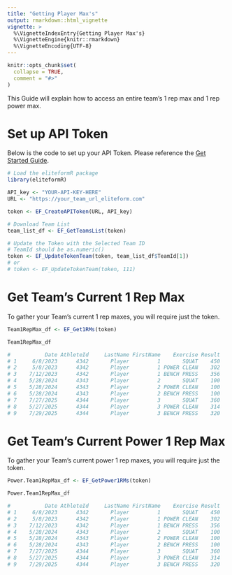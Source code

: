 ```yaml
---
title: "Getting Player Max's"
output: rmarkdown::html_vignette
vignette: >
  %\VignetteIndexEntry{Getting Player Max's}
  %\VignetteEngine{knitr::rmarkdown}
  %\VignetteEncoding{UTF-8}
---
```


```r
knitr::opts_chunk$set(
  collapse = TRUE,
  comment = "#>"
)
```

This Guide will explain how to access an entire team's 1 rep max and 1 rep power max.



# Set up API Token

Below is the code to set up your API Token. Please reference the [Get Started Guide](getting-started.html).
```r
# Load the eliteformR package
library(eliteformR)

API_key <- "YOUR-API-KEY-HERE"
URL <- "https://your_team_url_eliteform.com"

token <- EF_CreateAPIToken(URL, API_key)

# Download Team List
team_list_df <- EF_GetTeamsList(token)

# Update the Token with the Selected Team ID
# TeamId should be as.numeric()
token <- EF_UpdateTokenTeam(token, team_list_df$TeamId[1])
# or 
# token <- EF_UpdateTokenTeam(token, 111)
```

# Get Team's Current 1 Rep Max

To gather your Team's current 1 rep maxes, you will require just the token. 

```r
Team1RepMax_df <- EF_Get1RMs(token)

Team1RepMax_df

#           Date AthleteId     LastName FirstName    Exercise Result
# 1     6/8/2023      4342       Player         1       SQUAT    450
# 2     5/8/2023      4342       Player         1 POWER CLEAN    302
# 3    7/12/2023      4342       Player         1 BENCH PRESS    356
# 4    5/28/2024      4343       Player         2       SQUAT    100
# 5    5/28/2024      4343       Player         2 POWER CLEAN    100
# 6    5/28/2024      4343       Player         2 BENCH PRESS    100
# 7    7/27/2025      4344       Player         3       SQUAT    360
# 8    5/27/2025      4344       Player         3 POWER CLEAN    314
# 9    7/29/2025      4344       Player         3 BENCH PRESS    320

```

# Get Team's Current Power 1 Rep  Max

To gather your Team's current power 1 rep maxes, you will require just the token. 


```r
Power.Team1RepMax_df <- EF_GetPower1RMs(token)

Power.Team1RepMax_df

#           Date AthleteId     LastName FirstName    Exercise Result
# 1     6/8/2023      4342       Player         1       SQUAT    450
# 2     5/8/2023      4342       Player         1 POWER CLEAN    302
# 3    7/12/2023      4342       Player         1 BENCH PRESS    356
# 4    5/28/2024      4343       Player         2       SQUAT    100
# 5    5/28/2024      4343       Player         2 POWER CLEAN    100
# 6    5/28/2024      4343       Player         2 BENCH PRESS    100
# 7    7/27/2025      4344       Player         3       SQUAT    360
# 8    5/27/2025      4344       Player         3 POWER CLEAN    314
# 9    7/29/2025      4344       Player         3 BENCH PRESS    320

```

































